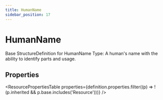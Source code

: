 ```yaml
---
title: HumanName
sidebar_position: 17
---
```



# HumanName

Base <Link to="/docs/api/fhir/resources/structuredefinition">StructureDefinition</Link> for <Link to="/docs/api/fhir/datatypes/humanname">HumanName</Link> Type: A human's name with the ability to identify parts and usage.

<Tabs queryString="section">
  <TabItem value="schema" label="Schema" default>

## Properties

<ResourcePropertiesTable
  properties={definition.properties.filter((p) => !(p.inherited && p.base.includes('Resource')))}
/>

  </TabItem>

</Tabs>
